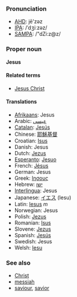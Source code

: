 ===Pronunciation===
*[[w:AHD|AHD]]: jē'zəz
*[[w:IPA|IPA]]: /ˈdʒiːzəz/
*[[w:SAMPA|SAMPA]]: /"dZi:z@z/

===Proper noun===
'''Jesus'''

====Related terms====
*[[Jesus Christ]]

====Translations====
*[[Afrikaans]]: Jesus
*Arabic: [[عيسى]]
*[[Catalan]]: [[Jesús]]
*Chinese: [[耶穌基督]]
*Croatian: [[Isus]]
*Danish: Jesus
*Dutch: [[Jezus]]
*[[Esperanto]]: [[Jesuo]]
*French: [[Jésus]]
*German: Jesus
*Greek: [[Ιησους]]
*Hebrew: [[ישו]]
*[[Interlingua]]: Jesus
*Japanese: [[イエス]] (Iesu)
*Latin: [[Iesus]] ''m''
*Norwegian: Jesus
*Polish: [[Jezus]]
*Romanian: [[Isus]]
*Slovene: [[Jezus]]
*Spanish: [[Jesús]]
*Swedish: Jesus
*Welsh: [[Iesu]]

===See also===
*[[Christ]]
*[[messiah]]
*[[saviour]], [[savior]]
